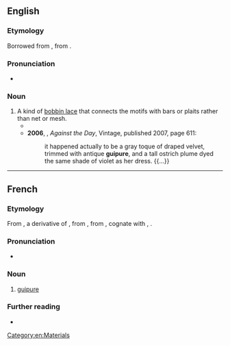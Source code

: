 ==English==
{{wikipedia}}

===Etymology===
Borrowed from {{bor|en|fr|guipure}}, from {{m|fr|guiper||to cover with silk}}.

===Pronunciation===
* {{IPA|/ɡiːˈpjʊə/|lang=en}}

===Noun===
{{en-noun|~}}

# A kind of [[bobbin lace]] that connects the motifs with bars or plaits rather than net or mesh.
#* {{quote-journal|lang=en|title=Mantillas and Shawls|magazine=[[w:Graham's Magazine|Graham's American Monthly Magazine of Literature, Art, and Fashion]]|location=Philadelphia, Pa.|publisher=Abraham H. See, 106 [[w:Chestnut Street (Philadelphia)|Chestnut Street]]|year=1855|volume=XLVI|issue=4|page=578|pageurl=https://books.google.com/books?id=3MURAAAAYAAJ&pg=PA578|oclc=145146808|passage=Mantillas are larger than last year, and are generally all worn with a deep flouncing, either of the same material, or of black lace; the mantilla itself is also much trimmed with small ruchings of ribbon, guip and '''guipure''' lace, laid on quite flat.}}
#* '''2006''', {{w|Thomas Pynchon}}, ''Against the Day'', Vintage, published 2007, page 611:
#*: it happened actually to be a gray toque of draped velvet, trimmed with antique '''guipure''', and a tall ostrich plume dyed the same shade of violet as her dress. {{...}}

[[Category:en:Materials]]

----

==French==

===Etymology===
From {{inh|fr|frm|ghippure|t=trimmings}}, a derivative of {{m|frm|guiper}}, from {{der|fr|fro|guiper|t=to cover with silk}}, from {{der|fr|frk|*wīpan|t=to wrap}}, cognate with {{cog|goh|wīfan|t=to twist}}, {{cog|dum|wīpen|t=to crown}}.

===Pronunciation===
* {{fr-IPA}}

===Noun===
{{fr-noun|f}}

# [[#English|guipure]]

===Further reading===
* {{R:TLFi}}